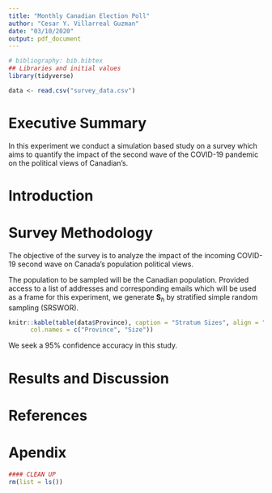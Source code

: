 ```yaml
---
title: "Monthly Canadian Election Poll"
author: "Cesar Y. Villarreal Guzman"
date: "03/10/2020"
output: pdf_document
---
```


```r
# bibliography: bib.bibtex
## Libraries and initial values
library(tidyverse)

data <- read.csv("survey_data.csv")
```


# Executive Summary
In this experiment we conduct a simulation based study on a survey which aims
to quantify the impact of the second wave of the COVID-19 pandemic on the
political views of Canadian's. 

# Introduction


# Survey Methodology
The objective of the survey is to analyze the impact of the incoming COVID-19
second wave on Canada's population political views. 

The population to be sampled will be the Canadian population. Provided access to
a list of addresses and corresponding emails which will be used as a frame for
this experiment, we generate $\mathbf{S}_h$ by stratified simple random 
sampling (SRSWOR).

```r
knitr::kable(table(data$Province), caption = "Stratum Sizes", align = "lr",
      col.names = c("Province", "Size"))
```


We seek a 95% confidence accuracy in this study. 


# Results and Discussion

# References

# Apendix

```r
#### CLEAN UP
rm(list = ls())
```

